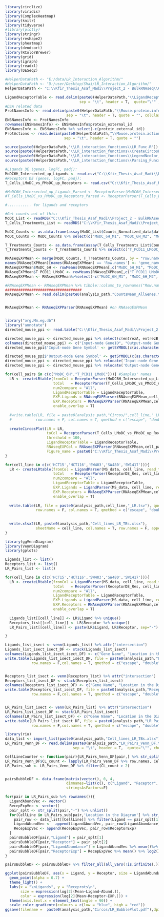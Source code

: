 ```r
library(circlize)
library(viridis)
library(ComplexHeatmap)
library(knitr)
library(tidyverse)
#library(plotly)
library(stringr)
library(reshape2)
library(pheatmap)
library(dendsort)
library(RColorBrewer)
library(grid)
library(igraph)
library(readxl)
library(DESeq2)

```

```r
#HelperDataPath <- "E:/data/LR_Interaction_Algorithm/"
#HelperDataPath <- "D:/user/Desktop/Shai/LR_Interaction_Algorithm/"
HelperDataPath <- "C:\\Kfir_Thesis_Asaf_Madi\\Project_2 - BulkRNAseq\\Circos_Code\\LR_Interaction_Algorithm"

LigandReceptorTable <- read.delim(paste0(HelperDataPath,"\\LigandReceptorTableMouse.tsv"),
                                  sep = "\t", header = T,  quote="\"" , check.names=FALSE)  
#DSA related data
ProtNamesInfo <- read.delim(paste0(HelperDataPath,"\\Mouse.protein.info.v11.0.txt"),
                            sep = "\t", header = T, quote = "", colClasses = c("character" ,"character" ,"numeric"))
ENSNamesInfo <- ProtNamesInfo
rownames(ENSNamesInfo) <- ENSNamesInfo$protein_external_id
ENSNamesInfo <- ENSNamesInfo %>% select(-c(protein_external_id))
ProtActions <- read.delim(paste0(HelperDataPath,"\\Mouse.protein.actions.v11.0.txt"),
                           sep = "\t", header = T, quote = "")

source(paste0(HelperDataPath,'\\LR_interaction_functions\\LR_Func.R'))
source(paste0(HelperDataPath,'\\LR_interaction_functions\\CreateCircosPlot_Func.R'))
source(paste0(HelperDataPath,'\\LR_interaction_functions\\LegendNcolor_Funcs.R'))
source(paste0(HelperDataPath,'\\LR_interaction_functions\\Parsing_Funcs.R'))

```

```r

#Ligands DE (genes, logFC, padj):
MoDC6H_Intersected_up_Ligands <- read.csv("C:\\Kfir_Thesis_Asaf_Madi\\Project_2 - BulkRNAseq\\Circos_Code\\MoDC6H_Intersected_up_Ligands.csv", row.names = 1)
#Receptors DE (genes, logFC, padj):
T_Cells_LMoDC_vs_PMoDC_up_Receptors <- read.csv("C:\\Kfir_Thesis_Asaf_Madi\\Project_2 - BulkRNAseq\\Circos_Code\\T_Cells_LMoDC_vs_PMoDC_up_Receptors.csv", row.names = 1)

#MoDC6H_Intersected_up_Ligands_Parsed <- ReceptorParser(MoDC6H_Intersected_up_Ligands,cell_line=NA, FC_thresh = 0)
#T_Cells_LMoDC_vs_PMoDC_up_Receptors_Parsed <- ReceptorParser(T_Cells_LMoDC_vs_PMoDC_up_Receptors, FC_thresh = 0)

#........... for ligands and receptors

#Get counts out of this:
MoDC_List <- readRDS("C:\\Kfir_Thesis_Asaf_Madi\\Project_2 - BulkRNAseq\\MoDC\\With_Wash\\Without_Naive_MoDC_M4_Sample\\MoDC_Without_Naive_M4.rds")
T_Cells_Treatments_List <- readRDS("C:\\Kfir_Thesis_Asaf_Madi\\Project_2 - BulkRNAseq\\T_Cells\\Only_Treatments\\T_Cells_Treatments_Only.rds")

MoDC_Counts <- as.data.frame(assay(MoDC_List$Counts_Normalized_data$data))
MoDC_Counts <- MoDC_Counts %>% select(c("MoDC_6H_M1", "MoDC_6H_M2", "MoDC_6H_M3", "MoDC_6H_M4"))

T_Treatments_Counts <- as.data.frame(assay(T_Cells_Treatments_List$Counts_Normalized_data$data))
T_Treatments_Counts <- T_Treatments_Counts %>% select(c("T_PCD11_LMoDC_1", "T_PCD11_LMoDC_2", "T_PCD11_LMoDC_3", "T_PCD11_LMoDC_4"))

RNAseqEXPMean <- merge(MoDC_Counts, T_Treatments_Counts, by = "row.names")
names(RNAseqEXPMean)[names(RNAseqEXPMean) == 'Row.names'] <- 'gene_name'
RNAseqEXPMean$MoDC_6H <- rowMeans(RNAseqEXPMean[,c("MoDC_6H_M1", "MoDC_6H_M2", "MoDC_6H_M3", "MoDC_6H_M4") ])
RNAseqEXPMean$T_PCD11_LMoDC <- rowMeans(RNAseqEXPMean[,c("T_PCD11_LMoDC_1", "T_PCD11_LMoDC_2", "T_PCD11_LMoDC_3", "T_PCD11_LMoDC_4") ])
RNAseqEXPMean <- RNAseqEXPMean%>%select(-c("MoDC_6H_M1", "MoDC_6H_M2", "MoDC_6H_M3", "MoDC_6H_M4","T_PCD11_LMoDC_1", "T_PCD11_LMoDC_2", "T_PCD11_LMoDC_3", "T_PCD11_LMoDC_4"))

#RNAseqEXPMean <- RNAseqEXPMean %>% tibble::column_to_rownames("Row.names")
###################################
RNAseqEXPMean <- read.delim(paste0(analysis_path,"CountsMean_AllGenes.txt"),sep = "\t", header = T,  quote="\"" , check.names=FALSE) #Normalized gene expression counts with mean of replicates


RNAseqEXPMean <- RNAseqEXPParser(RNAseqEXPMean) #on RNAseqEXPMean


library("org.Mm.eg.db")
library("annotate")
directed_mouse_ppi <- read.table("C:\\Kfir_Thesis_Asaf_Madi\\Project_2 - BulkRNAseq\\Circos_Code\\LR_Interaction_Algorithm\\mippie_ppi_v1_0.tsv", sep = "\t", header = T)

directed_mouse_ppi <- directed_mouse_ppi %>% select(c(entrezA, entrezB, MIPPIE_score))
colnames(directed_mouse_ppi) <- c("Input-node GeneID", "Output-node GeneID", "Edge direction score")
directed_mouse_ppi$'Input-node Gene Symbol' <- getSYMBOL(c(as.character(as.matrix(directed_mouse_ppi$`Input-node GeneID`))), data = "org.Mm.eg")

directed_mouse_ppi$'Output-node Gene Symbol' <- getSYMBOL(c(as.character(as.matrix(directed_mouse_ppi$`Output-node GeneID`))), data = "org.Mm.eg")
directed_mouse_ppi <- directed_mouse_ppi %>% relocate('Input-node Gene Symbol', .before = "Input-node GeneID")
directed_mouse_ppi <- directed_mouse_ppi %>% relocate('Output-node Gene Symbol', .before = "Output-node GeneID")

```

```r

for(cell_pairs in c(c("MoDC_6H","T_PCD11_LMoDC"))){ #Samples' names
  LR <- createLRtable(fromCol = ReceptorParser(MoDC6H_Intersected_up_Ligands, cell_pairs[1], FC_thresh = 0), #use ReceptorParser instead
                      toCol   = ReceptorParser(T_Cells_LMoDC_vs_PMoDC_up_Receptors, cell_pairs[2], FC_thresh = 0),
                      num2compare = "All",
                      LigandReceptorTable = LigandReceptorTable,
                      EXP.Ligands = RNAseqEXPParser(RNAseqEXPMean,cell_pairs[1]), # use RNAseqEXPParser instead
                      EXP.Receptors = RNAseqEXPParser(RNAseqEXPMean,cell_pairs[2]),
                      enable_overlap = T)
  
  #write.table(LR, file = paste0(analysis_path,"Circos/",cell_line,"_LR.tsv"), quote = F, sep = "\t",
  #           row.names = F, col.names = T, qmethod = c("escape", "double"), fileEncoding = "")
  
  createCircosPlot(LR = LR,
                   toCol = ReceptorParser(T_Cells_LMoDC_vs_PMoDC_up_Receptors, cell_pairs[2], FC_thresh = 0), # REceptors
                   threshold = 100,
                   LigandReceptorTable = LigandReceptorTable,
                   RNAseqEXPCol = RNAseqEXPParser(RNAseqEXPMean,cell_pairs[2]), #EXP.Receptors
                   Figure_name = paste0("C:\\Kfir_Thesis_Asaf_Madi\\Project_2 - BulkRNAseq\\Circos_Code\\",cell_pairs[1],"_",cell_pairs[2],"_Circos.pdf"))
}
```

```r

for(cell_line in c(c('HCT15','HCT116','SW403','SW480','SW1417'))){
  LR <- createLRtable(fromCol = LigandParser(MS_data, cell_line, read_thresh = 10^5),
                      toCol   = ReceptorParser(ReceptorDE_Res, cell_line, FC_thresh = 0),
                      num2compare = "All",
                      LigandReceptorTable = LigandReceptorTable,
                      EXP.Ligands = LigandParser(MS_data, cell_line, read_thresh = 10^5),
                      EXP.Receptors = RNAseqEXPParser(RNAseqEXPMean,cell_line),
                      enable_overlap = T)
  
  write.table(LR, file = paste0(analysis_path,cell_line,"_LR.tsv"), quote = F, sep = "\t",
              row.names = F, col.names = T, qmethod = c("escape", "double"), fileEncoding = "")
  
  
  write.xlsx2(LR, paste0(analysis_path,"Cell_lines_LR_TBs.xlsx"),
              sheetName = cell_line, col.names = T, row.names = F, append = T)
}

```

```r
library(ggVennDiagram)
library(VennDiagram)
library(gplots)

Ligands_list <- list()
Receptors_list <- list()
LR_Pairs_list <- list()

for(cell_line in c(c('HCT15','HCT116','SW403','SW480','SW1417'))){
  LR <- createLRtable(fromCol = LigandParser(MS_data, cell_line, read_thresh = 10^5),
                      toCol   = ReceptorParser(ReceptorDE_Res, cell_line, FC_thresh = 0),
                      num2compare = "All",
                      LigandReceptorTable = LigandReceptorTable,
                      EXP.Ligands = LigandParser(MS_data, cell_line, read_thresh = 10^5),
                      EXP.Receptors = RNAseqEXPParser(RNAseqEXPMean,cell_line),
                      enable_overlap = T)
  
  Ligands_list[[cell_line]] <- LR$Ligand %>% unique()
  Receptors_list[[cell_line]] <- LR$Receptor %>% unique()
  LR_Pairs_list[[cell_line]] <- paste(LR$Ligand, LR$Receptor, sep="-") 

}

Ligands_list_isect <- venn(Ligands_list) %>% attr("intersection")
Ligands_list_isect_isect_DF <- stack(Ligands_list_isect)
colnames(Ligands_list_isect_isect_DF) <- c("Gene Name", "Location in the Diagram")
write.table(Ligands_list_isect_isect_DF, file = paste0(analysis_path,"Ligands_Venn_DF.tsv"), quote = F, sep = "\t",
            row.names = F,col.names = T, qmethod = c("escape", "double"),fileEncoding = "")


Receptors_list_isect <- venn(Receptors_list) %>% attr("intersection")
Receptors_list_isect_DF <- stack(Receptors_list_isect)
colnames(Receptors_list_isect_DF) <- c("Gene Name", "Location in the Diagram")
write.table(Receptors_list_isect_DF, file = paste0(analysis_path,"Receptors_Venn_DF.tsv"), quote = F, sep = "\t",
            row.names = F,col.names = T, qmethod = c("escape", "double"),fileEncoding = "")


LR_Pairs_list_isect <- venn(LR_Pairs_list) %>% attr("intersection")
LR_Pairs_list_isect_DF <- stack(LR_Pairs_list_isect)
colnames(LR_Pairs_list_isect_DF) <- c("Gene Name", "Location in the Diagram")
write.table(LR_Pairs_list_isect_DF, file = paste0(analysis_path,"LR_Pairs_Venn_DF.tsv"), quote = F, sep = "\t",
            row.names = F,col.names = T, qmethod = c("escape", "double"),fileEncoding = "")
```

```r
library(rio)
data_list <- import_list(paste0(analysis_path,"Cell_lines_LR_TBs.xlsx"), setclass = "tbl")
LR_Pairs_Venn_DF <- read.delim(paste0(analysis_path,"LR_Pairs_Venn_DF.tsv"), row.names = 1,
                               sep = "\t", header = T,  quote="\"", check.names=FALSE) 

CellLineCounter <- function(pair){LR_Pairs_Venn_DF[pair,] %>% str_split(":") %>% unlist() %>% length()}
LR_Pairs_Venn_DF$CL_count <- lapply(LR_Pairs_Venn_DF %>% row.names, CellLineCounter) %>% unlist()
LR_Pairs_sub <- LR_Pairs_Venn_DF %>% filter(CL_count > 2)


pairsBubbleDF <- data.frame(matrix(vector(), 0, 4,
                            dimnames=list(c(), c("Ligand", "Receptor", "LigandAbundance", "ReceptorExp"))),
                            stringsAsFactors=F)

for(pair in LR_Pairs_sub %>% rownames()){
  LigandAbundVec <- vector()
  RecepExpVec <- vector()
  pair_splt <- str_split(pair,"-") %>% unlist()
  for(CellLine in LR_Pairs_sub[pair,'Location in the Diagram'] %>% str_split(":") %>% unlist()){
    pair_row <- data_list[[CellLine]] %>% filter(Ligand == pair_splt[1] & Receptor ==  pair_splt[2])
    LigandAbundVec <-  append(LigandAbundVec, pair_row$LigandAbundance)
    RecepExpVec <- append(RecepExpVec, pair_row$ReceptorExp)
  }
  pairsBubbleDF[pair,"Ligand"] = pair_splt[1]
  pairsBubbleDF[pair,"Receptor"] = pair_splt[2]
  pairsBubbleDF[pair,"LigandAbundance"] = LigandAbundVec %>% mean()%>% log2()
  pairsBubbleDF[pair,"ReceptorExp"] = RecepExpVec %>% mean() %>% log2()
}

pairsBubbleDF <- pairsBubbleDF %>% filter_all(all_vars(!is.infinite(.)))

ggplot(pairsBubbleDF, aes(x = Ligand, y = Receptor, size = LigandAbundance, color = ReceptorExp)) +
  geom_point(alpha = 0.7) + 
  theme_light() + 
  labs(x = "\nLigands", y = "Receprots\n",
       size = expression(log[2](Mean~Ligand~Abund.)),
       color = expression(log[2](Mean~Receptor~EXP.))) +
  theme(axis.text.x = element_text(angle = 90)) +
  scale_color_gradientn(colours = c(low = "blue", high = "red"))
ggsave(filename =  paste0(analysis_path,"Circos/LR_BubblePlot.pdf"),dpi=300,height=4,width=8)
```



